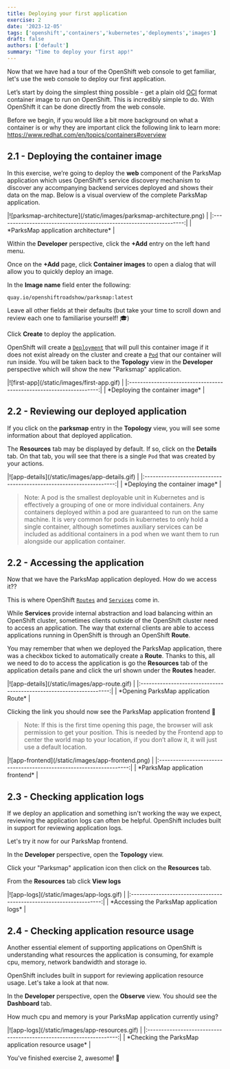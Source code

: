 ```yaml
---
title: Deploying your first application
exercise: 2
date: '2023-12-05'
tags: ['openshift','containers','kubernetes','deployments','images']
draft: false
authors: ['default']
summary: "Time to deploy your first app!"
---
```


Now that we have had a tour of the OpenShift web console to get familiar, let's use the web console to deploy our first application.

Let’s start by doing the simplest thing possible - get a plain old [OCI](https://opencontainers.org) format container image to run on OpenShift. This is incredibly simple to do. With OpenShift it can be done directly from the web console.

Before we begin, if you would like a bit more background on what a container is or why they are important click the following link to learn more: https://www.redhat.com/en/topics/containers#overview

## 2.1 - Deploying the container image

In this exercise, we’re going to deploy the **web** component of the ParksMap application which uses OpenShift's service discovery mechanism to discover any accompanying backend services deployed and shows their data on the map. Below is a visual overview of the complete ParksMap application.

<Zoom>
|![parksmap-architecture](/static/images/parksmap-architecture.png)   |
|:-------------------------------------------------------------------:|
| *ParksMap application architecture*                                 |
</Zoom>

Within the **Developer** perspective, click the **+Add** entry on the left hand menu.

Once on the **+Add** page, click **Container images** to open a dialog that will allow you to quickly deploy an image.

In the **Image name** field enter the following:

```text
quay.io/openshiftroadshow/parksmap:latest
```

Leave all other fields at their defaults (but take your time to scroll down and review each one to familiarise yourself! 🎓)

Click **Create** to deploy the application.

OpenShift will create a [`Deployment`](https://docs.openshift.com/container-platform/4.16/applications/deployments/what-deployments-are.html) that will pull this container image if it does not exist already on the cluster and create a [`Pod`](https://docs.openshift.com/container-platform/4.16/nodes/pods/nodes-pods-using.html) that our container will run inside. You will be taken back to the **Topology** view in the **Developer** perspective which will show the new "Parksmap" application.

<Zoom>
|![first-app](/static/images/first-app.gif)                           |
|:-------------------------------------------------------------------:|
| *Deploying the container image*                                     |
</Zoom>

## 2.2 - Reviewing our deployed application

If you click on the **parksmap** entry in the **Topology** view, you will see some information about that deployed application.

The **Resources** tab may be displayed by default. If so, click on the **Details** tab. On that tab, you will see that there is a single `Pod` that was created by your actions.

<Zoom>
|![app-details](/static/images/app-details.gif)                       |
|:-------------------------------------------------------------------:|
| *Deploying the container image*                                     |
</Zoom>

> Note: A pod is the smallest deployable unit in Kubernetes and is effectively a grouping of one or more individual containers. Any containers deployed within a pod are guaranteed to run on the same machine. It is very common for pods in kubernetes to only hold a single container, although sometimes auxiliary services can be included as additional containers in a pod when we want them to run alongside our application container.

## 2.2 - Accessing the application

Now that we have the ParksMap application deployed. How do we access it??

This is where OpenShift [`Routes`](https://docs.openshift.com/container-platform/4.16/networking/routes/route-configuration.html) and [`Services`](https://docs.openshift.com/container-platform/4.16/rest_api/network_apis/service-v1.html) come in.

While **Services** provide internal abstraction and load balancing within an OpenShift cluster, sometimes clients outside of the OpenShift cluster need to access an application. The way that external clients are able to access applications running in OpenShift is through an OpenShift **Route**.

You may remember that when we deployed the ParksMap application, there was a checkbox ticked to automatically create a **Route**. Thanks to this, all we need to do to access the application is go the **Resources** tab of the application details pane and click the url shown under the **Routes** header.

<Zoom>
|![app-details](/static/images/app-route.gif)                         |
|:-------------------------------------------------------------------:|
| *Opening ParksMap application Route*                                |
</Zoom>

Clicking the link you should now see the ParksMap application frontend 🎉

> Note: If this is the first time opening this page, the browser will ask permission to get your position. This is needed by the Frontend app to center the world map to your location, if you don’t allow it, it will just use a default location.

<Zoom>
|![app-frontend](/static/images/app-frontend.png)                     |
|:-------------------------------------------------------------------:|
| *ParksMap application frontend*                                     |
</Zoom>

## 2.3 - Checking application logs

If we deploy an application and something isn't working the way we expect, reviewing the application logs can often be helpful. OpenShift includes built in support for reviewing application logs.

Let's try it now for our ParksMap frontend.

In the **Developer** perspective, open the **Topology** view.

Click your "Parksmap" application icon then click on the **Resources** tab.

From the **Resources** tab click **View logs**

<Zoom>
|![app-logs](/static/images/app-logs.gif)                             | 
|:-------------------------------------------------------------------:|
| *Accessing the ParksMap application logs*                           |
</Zoom>

## 2.4 - Checking application resource usage

Another essential element of supporting applications on OpenShift is understanding what resources the application is consuming, for example cpu, memory, network bandwidth and storage io.

OpenShift includes built in support for reviewing application resource usage. Let's take a look at that now.

In the **Developer** perspective, open the **Observe** view. You should see the **Dashboard** tab.

How much cpu and memory is your ParksMap application currently using?

<Zoom>
|![app-logs](/static/images/app-resources.gif)                        |
|:-------------------------------------------------------------------:|
| *Checking the ParksMap application resource usage*                  |
</Zoom>

You've finished exercise 2, awesome! 🎉
